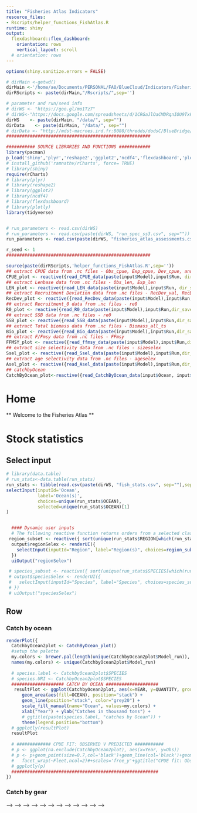 ```yaml
---
title: "Fisheries Atlas Indicators"
resource_files:
- Rscripts/helper_functions_FishAtlas.R
runtime: shiny
output: 
  flexdashboard::flex_dashboard:
    orientation: rows
    vertical_layout: scroll
  # orientation: rows
---
```


```r

options(shiny.sanitize.errors = FALSE)

# dirMain <-getwd()
dirMain <-'/home/ae/Documents/PERSONAL/FAO/BlueCloud/Indicators/Fisheries_Atlas_Indicators_Shiny'
dirRScripts <- paste(dirMain,"/Rscripts/",sep='')

# parameter and run/seed info
# dirWS <- "https://goo.gl/mo1Tz7"
# dirWS<-"https://docs.google.com/spreadsheets/d/1CRGaJlOaCMDRqnIOU9TxFHi7OkcM7iF1wvVeZlH_A04/edit?usp=sharing"
dirWS    <- paste(dirMain, "/data/", sep="")
dirData    <- paste(dirMain, "/data/", sep="")
# dirData <- "http://mdst-macroes.ird.fr:8080/thredds/dodsC/BlueBridge/IOTC/"
#######################################################

########### SOURCE LIBRARIES AND FUNCTIONS ############
library(pacman)
p_load('shiny','plyr','reshape2','ggplot2','ncdf4','flexdashboard','plotly','devtools','Rcpp','shinyWidgets','RColorBrewer')
# install_github('ramnathv/rCharts', force= TRUE)
# library(shiny)
require(rCharts)
# library(plyr)
# library(reshape2)
# library(ggplot2)
# library(ncdf4)
# library(flexdashboard)
# library(plotly)
library(tidyverse)


# run_parameters <- read.csv(dirWS)
# run_parameters <- read.csv(paste(dirWS, "run_spec_ss3.csv", sep=""))
run_parameters <- read.csv(paste(dirWS, "fisheries_atlas_assessments.csv", sep=""))

r_seed <- 1
#######################################################

```


```r
source(paste(dirRScripts,'helper_functions_FishAtlas.R',sep=''))
## extract CPUE data from .nc files - Obs_cpue, Exp_cpue, Dev_cpue, and calculate standardised deviations
CPUE_plot <- reactive({read_CPUE_data(paste(input$Model),input$Run, dir_save=paste(dirData,sep=''))})
## extract Lenbase data from .nc files - Obs_len, Exp_len
LEN_plot <- reactive({read_LEN_data(paste(input$Model),input$Run, dir_save=paste(dirData,sep=''))})
## extract Recruitment Deviation data from .nc files - RecDev_val, RecDev_lci, RecDev_uci
RecDev_plot <- reactive({read_RecDev_data(paste(input$Model),input$Run,dir_save=paste(dirData,sep=''))})
## extract Recruitment_0 data from .nc files - re0
R0_plot <- reactive({read_R0_data(paste(input$Model),input$Run,dir_save=paste(dirData,sep=''))})
## extract SSB data from .nc files - re0
SSB_plot <- reactive({read_SSB_data(paste(input$Model),input$Run,dir_save=paste(dirData,sep=''))})
## extract Total biomass data from .nc files - Biomass_all_ts
Bio_plot <- reactive({read_Bio_data(paste(input$Model),input$Run,dir_save=paste(dirData,sep=''))})
## extract F/Fmsy data from .nc files - FFmsy
FFMSY_plot <- reactive({read_ffmsy_data(paste(input$Model),input$Run,dir_save=paste(dirData,sep=''))})
## extract size selectivity data from .nc files - sizeselex
Ssel_plot <- reactive({read_Ssel_data(paste(input$Model),input$Run,dir_save=paste(dirData,sep=''))})
## extract age selectivity data from .nc files - ageselex
Asel_plot <- reactive({read_Asel_data(paste(input$Model),input$Run,dir_save=paste(dirData,sep=''))})
## catchbyOcean
CatchByOcean_plot<-reactive({read_CatchByOcean_data(input$Ocean, input$Region,dir_save=paste(dirData,sep=''))})
```

Home
=====================================
** Welcome to the Fisheries Atlas **


Stock statistics
=====================================
Select input {.sidebar}
-------------------------------------------------

```r
# library(data.table)
# run_stats<-data.table(run_stats)
run_stats <- tibble(read.csv(paste(dirWS, "fish_stats.csv", sep=""),sep=',',stringsAsFactors = FALSE))
selectInput(inputId='Ocean',
            label='Ocean(s)',
            choices=unique(run_stats$OCEAN),
            selected=unique(run_stats$OCEAN)[1]
)


  #### Dynamic user inputs
  # The following reactive function returns orders from a selected class
 region_subset <- reactive({ sort(unique(run_stats$REGION[which(run_stats$OCEAN==input$Ocean)])) })
  output$regionSelex <- renderUI({
    selectInput(inputId="Region", label="Region(s)", choices=region_subset(), multiple=FALSE, selected=region_subset()[1])
  })
  uiOutput("regionSelex")

 # species_subset <- reactive({ sort(unique(run_stats$SPECIES[which(run_stats$OCEAN==input$Ocean & run_stats$REGION==input$Region )])) })
 # output$speciesSelex <- renderUI({
 #   selectInput(inputId="Species", label="Species", choices=species_subset(), multiple=FALSE, selected=species_subset()[1])
 # })
 # uiOutput("speciesSelex")

```


Row {.tabset .tabset-fade}
-------------------------------------

### Catch by ocean
<!-- - can include annual catch by ocean, FAO major fishing area, region: Choose All as default, can (de)select individual areas. By species, species group -->
<!-- uses tuna atlas graph, with fishstatj, sdg14.4.1 as dataset -->

<!-- Can include a filter for annual or monthly data -->

<!-- Can combine catch by region with the gridded data into one page/tabe -->
```r
renderPlot({
  CatchbyOcean2plot <- CatchByOcean_plot()
  #setup the palette
  my.colors <- brewer.pal(length(unique(CatchbyOcean2plot$Model_run)), "Set1")
  names(my.colors) <- unique(CatchbyOcean2plot$Model_run)
  
  # species.label <- CatchbyOcean2plot$SPECIES
  # species.URI <- CatchbyOcean2plot$SPECIES
  #################### CATCH BY OCEAN ####################
   resultPlot <- ggplot(CatchbyOcean2plot, aes(x=YEAR, y=QUANTITY, group=REGION)) + 
      geom_area(aes(fill=OCEAN), position="stack") + 
      geom_line(position="stack", color="grey20") + 
      scale_fill_manual(name="Ocean", values=my.colors) +
      xlab("Year") + ylab("Catches in thousand tons") + 
      # ggtitle(paste(species.label, "catches by Ocean")) +
      theme(legend.position="bottom")
  # ggplotly(resultPlot)
  resultPlot
  
  # ############# CPUE FIT: OBSERVED V PREDICTED ###########
  # p <- ggplot(na.exclude(CatchbyOcean2plot), aes(x=Year, y=Obs))
  # p <- p+geom_point(size=0.7,col='black')+geom_line(col='black')+geom_line(aes(y=Exp, colour=Model_run))+
  #   facet_wrap(~Fleet,ncol=2)#+scales='free_y'+ggtitle("CPUE fit: Observed v Predicted")#as.numeric(as.character(input$Run)))
  # ggplotly(p)
  ########################################################
})

```


### Catch by gear
<!-- RMFO/RFB data, by ocean, by region, by RFMO/RFB, by species group, by species -->

<!-- Can include a filter for annual or monthly data -->


<!-- # -->
<!-- # ### Catch by 5x5 grid -->
<!-- # <!-- RMFO/RFB data, by ocean, by region, by RFMO/RFB, by species group, by species --> -->
<!-- # -->
<!-- # <!-- Can include a filter for annual or monthly data --> -->
<!-- # -->
<!-- # -->
<!-- # ### Size frequency -->
<!-- # <!-- By ocean, region, rfmo/rfb, species group, species, by gear, by Time_step scale (total, by decade) --> -->
<!-- # -->
<!-- # -->
<!-- # -->
<!-- # Stock assessment outputs -->
<!-- # ===================================== -->
<!-- # Select input {.sidebar} -->
<!-- # ------------------------------------------------- -->
<!-- # **Please select which stock to plot HERE ** -->
<!-- # -->
<!-- # ```{r} -->
<!-- # selectizeInput(inputId='Ocean', -->
<!-- #                label='Select ocean', -->
<!-- #                choices=as.character(unique(run_parameters$Ocean)), -->
<!-- #                selected='Indian', -->
<!-- #                multiple = FALSE) -->
<!-- # -->
<!-- # output$Region <- renderUI({ -->
<!-- #   selectizeInput("Region", -->
<!-- #                  label="Region(s)", -->
<!-- #                  choices =  unique(as.character(run_parameters$Region[run_parameters$Ocean==input$Ocean])), -->
<!-- #                  # selected=as.character(run_parameters$Run[1]), -->
<!-- #                  selected=unique(as.character(run_parameters$Region[run_parameters$Ocean==input$Ocean]))[1], -->
<!-- #                  multiple=TRUE)}) -->
<!-- # uiOutput("Region") -->
<!-- # -->
<!-- # output$Management_Authority <- renderUI({ -->
<!-- #   selectizeInput("Management Body/Authority", -->
<!-- #                  label="Management body/authority", -->
<!-- #                  choices =  unique(as.character(run_parameters$Management_Authority[run_parameters$Ocean==input$Ocean])), -->
<!-- #                  # selected=as.character(run_parameters$Run[1]), -->
<!-- #                  selected=unique(as.character(run_parameters$Management_Authority[run_parameters$Ocean==input$Ocean]))[1], -->
<!-- #                  multiple=FALSE)}) -->
<!-- # uiOutput("Management_Authority") -->
<!-- # -->
<!-- # output$Stock <- renderUI({ -->
<!-- #   selectizeInput("Stock", -->
<!-- #                  label="Choose the stock to plot", -->
<!-- #                  choices =  unique(as.character(run_parameters$Stock[run_parameters$Ocean==input$Ocean])), -->
<!-- #                  # selected=as.character(run_parameters$Run[1]), -->
<!-- #                  selected=unique(as.character(run_parameters$Stock[run_parameters$Ocean==input$Ocean]))[1], -->
<!-- #                  multiple=FALSE)# <------------------------------------------------------------------------------multiple may beinteresting for comparison -->
<!-- # }) -->
<!-- # uiOutput("Stock") -->
<!-- # -->
<!-- # output$Assessment_Year <- renderUI({ -->
<!-- #   selectizeInput("Assessment Year", -->
<!-- #                  label="Assessment year (if applicable)", -->
<!-- #                  choices =  unique(as.character(run_parameters$Assessment_Year[run_parameters$Ocean==input$Ocean])), -->
<!-- #                  # selected=as.character(run_parameters$Run[1]), -->
<!-- #                  selected=unique(as.character(run_parameters$Assessment_Year[run_parameters$Ocean==input$Ocean]))[1], -->
<!-- #                  multiple=FALSE)# <------------------------------------------------------------------------------multiple may be interesting for comparison -->
<!-- # }) -->
<!-- # uiOutput("Assessment_Year") -->
<!-- # -->
<!-- # # htmlOutput("selectUI") -->
<!-- # ``` -->
<!-- # -->
<!-- # -->
<!-- # Row {.tabset .tabset-fade} -->
<!-- # ------------------------------------- -->
<!-- # -->
<!-- # ### CPUE Fit -->
<!-- # <!-- Compare observations (black) against the predictions (colored) of selected SS3 model/run(s) for CPUE.  --> -->
<!-- # -->
<!-- # ```{r} -->
<!-- # renderPlotly({ -->
<!-- #   CPUE2plot <- CPUE_plot() -->
<!-- #   ############# CPUE FIT: OBSERVED V PREDICTED ########### -->
<!-- #   p <- ggplot(na.exclude(CPUE2plot), aes(x=Year, y=Obs)) -->
<!-- #   p <- p+geom_point(size=0.7,col='black')+geom_line(col='black')+geom_line(aes(y=Exp, colour=Model_run))+ -->
<!-- #     facet_wrap(~Fleet,ncol=2)#+scales='free_y'+ggtitle("CPUE fit: Observed v Predicted")#as.numeric(as.character(input$Run))) -->
<!-- #   ggplotly(p) -->
<!-- #   ######################################################## -->
<!-- # }) -->
<!-- # -->
<!-- # ``` -->
<!-- # -->
<!-- # ### CPUE residuals -->
<!-- # ```{r} -->
<!-- # renderPlotly({ -->
<!-- #   CPUE2plot <- CPUE_plot() -->
<!-- #   ################# CPUE STANDARDIZED RESIDUALS ################### -->
<!-- #   p <- ggplot(na.exclude(CPUE2plot), aes(x=Year, y=stDev, colour=Model_run)) -->
<!-- #   p <-  p+geom_point()+geom_line()+ -->
<!-- #     facet_wrap(~Fleet,ncol=2)+geom_abline(intercept = -2,slope=0, col="blue",linetype=2)+ -->
<!-- #     geom_abline(intercept = 2,slope=0, col="blue",linetype=2)+ -->
<!-- #     geom_abline(intercept = 0,slope=0, col="blue",linetype=2)#+ggtitle("Standardized CPUE residuals") -->
<!-- #   ggplotly(p) -->
<!-- #   ################################################################# -->
<!-- # }) -->
<!-- # ``` -->
<!-- # -->
<!-- # -->
<!-- # -->
<!-- # Row {.tabset .tabset-fade} -->
<!-- # ------------------------------------- -->
<!-- # -->
<!-- # ### Aggregated Length Frequency -->
<!-- # <!-- <!-- Size frequency by fleet, including mean aggregated length frequency (cm), mean length distribution (cm), and mean weight distribution (kg). --> --> -->
<!-- # -->
<!-- # ```{r} -->
<!-- # renderPlotly({ -->
<!-- #   LEN2plot <- LEN_plot() -->
<!-- #   ###################### AGGREGATE LENGTH FREQUENCY ######################## -->
<!-- #   forLen <- ddply(na.exclude(LEN2plot), .(Fleet,Bin,Model_run), function(x) data.frame(Obs=sum(x$Obs), Exp=sum(x$Exp))) -->
<!-- # -->
<!-- #   p <- ggplot(forLen, aes(x=Bin, y=Obs)) -->
<!-- #   p <- p+geom_bar(stat="identity")+facet_wrap(~Fleet, ncol=3, scales="free")+ -->
<!-- #     geom_line(aes(y=Exp,colour=Model_run))+ylab('Observations')+xlab('Length bin (cm)')#+ -->
<!-- #   # ggtitle("Aggregated length frequency") -->
<!-- #   ggplotly(p) -->
<!-- #   ########################################################################## -->
<!-- # }) -->
<!-- # ``` -->
<!-- # -->
<!-- # ### Mean Length Distribution -->
<!-- # ```{r} -->
<!-- # renderPlotly({ -->
<!-- #   LEN2plot<-LEN_plot() -->
<!-- #   ##################### MEAN LENGTH DISTRIBUTION ########################### -->
<!-- #   forLen2 <- ddply(na.exclude(LEN2plot), .(Fleet,Year,Model_run), function(x) data.frame(Obs=weighted.mean(x=x$Bin, w=x$Obs), -->
<!-- #                                                                                          Exp=weighted.mean(x=x$Bin, w=x$Exp) )) -->
<!-- #   p <- ggplot(forLen2, aes(x=Year, y=Obs)) -->
<!-- #   p <- p+geom_point()+geom_line(col="black")+geom_line(aes(y=Exp,colour=Model_run))+ -->
<!-- #     facet_wrap(~Fleet,scales = 'free', ncol=3)+ylab('Length (cm)') -->
<!-- #   ggplotly(p) -->
<!-- #   ########################################################################## -->
<!-- # }) -->
<!-- # -->
<!-- # ``` -->
<!-- # -->
<!-- # -->
<!-- # -->
<!-- # ### Mean Weight Distribution -->
<!-- # ```{r} -->
<!-- # renderPlotly({ -->
<!-- #   LEN2plot<-LEN_plot() -->
<!-- #   ##################### MEAN LENGTH DISTRIBUTION ########################### -->
<!-- #   forLenWeight <- ddply(na.exclude(LEN2plot), .(Fleet,Year,Model_run), function(x) data.frame(Obs=3.815e-006*(weighted.mean(x=x$Bin, w=x$Obs))^3.188,                                                     Exp= 3.815e-006*(weighted.mean(x=x$Bin, w=x$Exp))^3.188 )) -->
<!-- #   p <- ggplot(forLenWeight, aes(x=Year, y=Obs)) -->
<!-- #   p <- p+geom_point()+geom_line(col="black")+geom_line(aes(y=Exp,colour=Model_run))+ -->
<!-- #     facet_wrap(~Fleet, scales='free',ncol=3)+ylab('Weight (kg)') -->
<!-- #   ggplotly(p) -->
<!-- #   ########################################################################## -->
<!-- # }) -->
<!-- # ``` -->
<!-- # -->
<!-- # -->
<!-- # -->
<!-- # Row {.tabset .tabset-fade} -->
<!-- # ------------------------------------- -->
<!-- # -->
<!-- # ### Total Biomass by Area -->
<!-- # <!-- Biomass figures, including total biomass (1000 t), depletion (%), and spawning stock biomass (SSB; 1000 t): by area and summed over areas. --> -->
<!-- # -->
<!-- # ```{r} -->
<!-- # renderPlotly({ -->
<!-- #   Bioplot<-Bio_plot() -->
<!-- #   ########################## TOTAL BIOMASS BY AREA ######################## -->
<!-- #   end_current_period=max(Bioplot$Year[Bioplot$Era=='TIME' & is.na(Bioplot$bio)==FALSE]) -->
<!-- #   # req(is.null(which(colnames(Bioplot)=='Area'))) -->
<!-- #   if(length(intersect(colnames(Bioplot),'Area'))>0){ ## check that the model is multi-area -->
<!-- #     forBA <- ddply(na.exclude(Bioplot), .(Area,Year,Model_run), -->
<!-- #                    function(x) data.frame(bio=sum(x$bio[x$Era=="TIME"|x$Era=="FORE"],na.rm=T)/1000)) -->
<!-- #     forBA0<-forBA[which(forBA$bio>0),] -->
<!-- # -->
<!-- #     p <- ggplot(forBA0, aes(x=Year, y=bio,colour=Model_run)) -->
<!-- #     p <- p+geom_line(stat="identity")+facet_wrap(~Area, ncol=2)+ylab('Total Biomass (x1000 t)')+ -->
<!-- #       geom_vline(xintercept = end_current_period,col="blue",linetype=2) -->
<!-- #     ggplotly(p) -->
<!-- # -->
<!-- #   }else{  ## condition if single-area model, will plot total biomass -->
<!-- # -->
<!-- #     forBAtot <- ddply(na.exclude(Bioplot), .(Year,Model_run), -->
<!-- #                       function(x) data.frame(bio=sum(x$bio[x$Era=="TIME"|x$Era=="FORE"],na.rm=T)/1000)) -->
<!-- #     forBAtot0<-forBAtot[which(forBAtot$bio>0),] -->
<!-- # -->
<!-- #     p <- ggplot(forBAtot0, aes(x=Year, y=bio,colour=Model_run)) -->
<!-- #     p <- p+geom_line(stat="identity")+ylab('Total Biomass (x1000 t)')+ylim(range(forBAtot$bio))+ -->
<!-- #       geom_vline(xintercept = end_current_period,col="blue",linetype=2)+ggtitle('single-area model') -->
<!-- #     ggplotly(p) -->
<!-- #   } -->
<!-- #   ######################################################################### -->
<!-- # }) -->
<!-- # ``` -->
<!-- # -->
<!-- # -->
<!-- # ### Total Biomass -->
<!-- # ```{r} -->
<!-- # renderPlotly({ -->
<!-- #   Bioplot<-Bio_plot() -->
<!-- #   end_current_period=max(Bioplot$Year[Bioplot$Era=='TIME' & is.na(Bioplot$bio)==FALSE]) -->
<!-- #   ########################## TOTAL BIOMASS (SUMMED OVER AREA) ######################## -->
<!-- #   forBAtot <- ddply(na.exclude(Bioplot), .(Year,Model_run), -->
<!-- #                     function(x) data.frame(bio=sum(x$bio[x$Era=="TIME"|x$Era=="FORE"],na.rm=T)/1000)) -->
<!-- #   forBAtot0<-forBAtot[which(forBAtot$bio>0),] -->
<!-- # -->
<!-- #   p <- ggplot(forBAtot0, aes(x=Year, y=bio,colour=Model_run)) -->
<!-- #   p <- p+geom_line(stat="identity")+ylab('Total Biomass (x1000 t)')+ylim(range(forBAtot$bio))+ -->
<!-- #     geom_vline(xintercept = end_current_period,col="blue",linetype=2) -->
<!-- #   ggplotly(p) -->
<!-- #   ######################################################################### -->
<!-- # }) -->
<!-- # ``` -->
<!-- # -->
<!-- # -->
<!-- # ### Depletion by Area -->
<!-- # ```{r} -->
<!-- # renderPlotly({ -->
<!-- #   Bioplot<-Bio_plot() -->
<!-- #   end_current_period=max(Bioplot$Year[Bioplot$Era=='TIME' & is.na(Bioplot$bio)==FALSE]) -->
<!-- # -->
<!-- #   if(length(intersect(colnames(Bioplot),'Area'))>0){ -->
<!-- #     forBA <- ddply(na.exclude(Bioplot), .(Area,Year,Model_run), -->
<!-- #                    function(x) data.frame(bio=sum(x$bio[x$Era=="TIME"|x$Era=="FORE"],na.rm=T)/1000)) -->
<!-- #     forBA0<-forBA[which(forBA$bio>0),] -->
<!-- # -->
<!-- #     ######################## % DEPLETION BY AREA ############################ -->
<!-- #     p <- ggplot(forBA0, aes(x=Year, y=bio/bio[1]*100,colour=Model_run)) -->
<!-- #     p <- p+geom_line(stat="identity")+facet_wrap(~Area, ncol=2)+ylab('Depletion (%)')+ -->
<!-- #       geom_hline(yintercept=40,col='dark grey')+ -->
<!-- #       geom_vline(xintercept = end_current_period,col="blue",linetype=2) -->
<!-- #     ggplotly(p) -->
<!-- #     ######################################################################### -->
<!-- #   }else{ -->
<!-- #     forBAtot <- ddply(na.exclude(Bioplot), .(Year,Model_run), -->
<!-- #                       function(x) data.frame(bio=sum(x$bio[x$Era=="TIME"|x$Era=="FORE"],na.rm=T)/1000)) -->
<!-- #     forBAtot0<-forBAtot[which(forBAtot$bio>0),] -->
<!-- # -->
<!-- #     p <- ggplot(forBAtot0, aes(x=Year, y=bio/bio[1]*100,colour=Model_run)) -->
<!-- #     p <- p+geom_line(stat="identity")+ylab('Depletion (%)')+ylim(0,max(forBAtot0$bio/forBAtot0$bio[1]*100))+ -->
<!-- #       geom_hline(yintercept=40,col='dark grey')+ -->
<!-- #       geom_vline(xintercept = end_current_period,col="blue",linetype=2)+ggtitle('single-area model') -->
<!-- #     ggplotly(p) -->
<!-- #   } -->
<!-- # }) -->
<!-- # ``` -->
<!-- # -->
<!-- # ### Depletion -->
<!-- # ```{r} -->
<!-- # renderPlotly({ -->
<!-- #   Bioplot<-Bio_plot() -->
<!-- #   end_current_period=max(Bioplot$Year[Bioplot$Era=='TIME' & is.na(Bioplot$bio)==FALSE]) -->
<!-- # -->
<!-- #   ##################### % DEPLETION (SUMMED OVER AREAS) ################### -->
<!-- #   forBAtot <- ddply(na.exclude(Bioplot), .(Year,Model_run), -->
<!-- #                     function(x) data.frame(bio=sum(x$bio[x$Era=="TIME"|x$Era=="FORE"],na.rm=T)/1000)) -->
<!-- #   forBAtot0<-forBAtot[which(forBAtot$bio>0),] -->
<!-- # -->
<!-- #   p <- ggplot(forBAtot0, aes(x=Year, y=bio/bio[1]*100,colour=Model_run)) -->
<!-- #   p <- p+geom_line(stat="identity")+ylab('Depletion (%)')+ylim(0,max(forBAtot0$bio/forBAtot0$bio[1]*100))+ -->
<!-- #     geom_hline(yintercept=40,col='dark grey')+ -->
<!-- #     geom_vline(xintercept = end_current_period,col="blue",linetype=2) -->
<!-- #   ggplotly(p) -->
<!-- #   ######################################################################### -->
<!-- # }) -->
<!-- # ``` -->
<!-- # -->
<!-- # -->
<!-- # ### SSB by Area -->
<!-- # ```{r} -->
<!-- # renderPlotly({ -->
<!-- #   SSBplot<-SSB_plot() -->
<!-- #   if(length(intersect(colnames(SSBplot),'Area'))>0){ -->
<!-- #     #################### SPAWNING STOCK BIOMASS BY AREA ##################### -->
<!-- #     forSSB <- ddply(na.exclude(SSBplot), .(Area,Year,Model_run), -->
<!-- #                     function(x) data.frame(spbio=sum(x$spbio[x$Era=="TIME"]))) ### <--AEN: GLOBAL ATTRIBUTES FOR CHARACTERS!!! -->
<!-- #     zeros=which(forSSB$spbio>0) -->
<!-- #     forSSB<-forSSB[zeros,] -->
<!-- # -->
<!-- #     p <- ggplot(forSSB, aes(x=Year, y=spbio,colour=Model_run)) -->
<!-- #     p <- p+geom_line(stat="identity")+facet_wrap(~Area, ncol=2)+ylab('Spawning Biomass (x1000 t)') -->
<!-- #     ggplotly(p) -->
<!-- #     ########################################################################## -->
<!-- #   }else{ -->
<!-- #     forSSBtot <- ddply(na.exclude(SSBplot), .(Year,Model_run), -->
<!-- #                        function(x) data.frame(spbio=sum(x$spbio[x$Era=="TIME"]))) -->
<!-- #     forSSBtot0<-forSSBtot[which(forSSBtot$spbio>0),] -->
<!-- # -->
<!-- #     p <- ggplot(forSSBtot0, aes(x=Year, y=spbio,colour=Model_run)) -->
<!-- #     p <- p+geom_line(stat="identity")+ylab('Spawning Biomass (x1000 t)')+ggtitle('single-area model') -->
<!-- #     ggplotly(p) -->
<!-- #   } -->
<!-- # }) -->
<!-- # ``` -->
<!-- # -->
<!-- # ### SSB -->
<!-- # ```{r} -->
<!-- # renderPlotly({ -->
<!-- #   SSBplot<-SSB_plot() -->
<!-- #   ####################### SPAWNING STOCK BIOMASS ########################### -->
<!-- #   forSSBtot <- ddply(na.exclude(SSBplot), .(Year,Model_run), -->
<!-- #                      function(x) data.frame(spbio=sum(x$spbio[x$Era=="TIME"]))) -->
<!-- #   forSSBtot0<-forSSBtot[which(forSSBtot$spbio>0),] -->
<!-- # -->
<!-- #   p <- ggplot(forSSBtot0, aes(x=Year, y=spbio,colour=Model_run)) -->
<!-- #   p <- p+geom_line(stat="identity")+ylab('Spawning Biomass (x1000 t)') -->
<!-- #   ggplotly(p) -->
<!-- #   # ########################################################################## -->
<!-- # }) -->
<!-- # ``` -->
<!-- # -->
<!-- # -->
<!-- # Row {.tabset .tabset-fade} -->
<!-- # ------------------------------------- -->
<!-- # -->
<!-- # ### Fishing mortality -->
<!-- # <!-- Compare observations against the predictions of selected SS3 model(s) for fishing mortality.  --> -->
<!-- # -->
<!-- # <!-- ## F/F_msy --> -->
<!-- # ```{r} -->
<!-- # renderPlotly({ -->
<!-- #   FFMSYplot<-FFMSY_plot() -->
<!-- #   ####################### FFMSY (SUMMED OVER AREAS) ########################### -->
<!-- #   p <- ggplot(FFMSYplot, aes(x=Year, y=FFmsy,colour=Model_run)) -->
<!-- #   p <- p+geom_line(stat="identity")+ylab('F/Fmsy') -->
<!-- #   ggplotly(p) -->
<!-- #   ########################################################################## -->
<!-- # }) -->
<!-- # ``` -->
<!-- # -->
<!-- # -->
<!-- # -->
<!-- # Row {.tabset .tabset-fade} -->
<!-- # ------------------------------------- -->
<!-- # -->
<!-- # ### Recruitment Deviation -->
<!-- # <!-- Compare observations against the predictions of selected SS3 model(s) for recruitment deviation, recruitment (millions) by area, and summed over area  (millions).  --> -->
<!-- # -->
<!-- # <!-- Row {.tabset .tabset-fade} --> -->
<!-- # <!-- ------------------------------------- --> -->
<!-- # -->
<!-- # ```{r} -->
<!-- # renderPlotly({ -->
<!-- #   # RecDevplot<-RecDev_plot() -->
<!-- #   xx <- rnorm(1000,0,0.2) -->
<!-- #   x1 <- quantile(xx, 0.025) -->
<!-- #   x2 <- quantile(xx, 0.975) -->
<!-- # -->
<!-- #   # ####################### RECRUITMENT DEVIATION ########################### -->
<!-- #   # plot(RecDevplot$Year, RecDevplot$value, type="l", lwd=2, xlab="Year", ylab="Rec dev", ylim=c(min(x1,RecDevplot$value,na.rm=T),max(x2,RecDevplot$value,na.rm=TRUE)), xaxt ="n") -->
<!-- #   # -->
<!-- #   # # polygon(c(RecDevplot$Year, rev(RecDevplot$Year)), c(RecDevplot$uci, rev(RecDevplot$lci)), border=NA, col="light grey" ) -->
<!-- #   # -->
<!-- #   # lines(RecDevplot$Year, RecDevplot$value, lwd=2) -->
<!-- #   # axis(1, at=seq(min(RecDevplot$Year),max(RecDevplot$Year),5)) -->
<!-- #   # lines(range(RecDevplot$Year), rep(0,2), lty=3) -->
<!-- #   # lines(range(RecDevplot$Year), rep(x1,2), lty=4, col="blue") -->
<!-- #   # lines(range(RecDevplot$Year), rep(x2,2), lty=4, col="blue") -->
<!-- #   # ########################################################################## -->
<!-- #   # -->
<!-- #   # -->
<!-- # -->
<!-- #   RecDevplot<-RecDev_plot() -->
<!-- #   ####################### RECRUITMENT (SUMMED OVER AREAS) ########################### -->
<!-- #   forRecDev <- ddply(na.exclude(RecDevplot), .(Year,Model_run), -->
<!-- #                      function(x) data.frame(value=sum(x$value))) -->
<!-- #   # zeros=which(forRecDev$rec0>0) -->
<!-- #   # forRecDev<-forRecDev[zeros,] -->
<!-- # -->
<!-- #   p <- ggplot(forRecDev, aes(x=Year, y=value,colour=Model_run)) -->
<!-- #   p <- p+geom_line(stat="identity")+ylab('Recruitment deviation')+ -->
<!-- #     geom_hline(yintercept=x1,col='blue')+ -->
<!-- #     geom_hline(yintercept=x2,col='blue')+ -->
<!-- #     geom_hline(yintercept=0,col='blue') -->
<!-- #   ggplotly(p) -->
<!-- #   ########################################################################## -->
<!-- # -->
<!-- # -->
<!-- # }) -->
<!-- # ``` -->
<!-- # -->
<!-- # ### Recruitment by Area -->
<!-- # ```{r} -->
<!-- # renderPlotly({ -->
<!-- #   R0plot<-R0_plot() -->
<!-- #   if(length(intersect(colnames(R0plot),'Area'))>0){ -->
<!-- #     ####################### RECRUITMENT BY AREA ########################### -->
<!-- #     forR0 <- ddply(na.exclude(R0plot), .(Area,Year,Model_run), -->
<!-- #                    function(x) data.frame(rec0=sum(x$rec0[x$Era=="TIME"]))) ### <--AEN: GLOBAL ATTRIBUTES FOR CHARACTERS!!! -->
<!-- #     zeros=which(forR0$rec0>0) -->
<!-- #     forR0<-forR0[zeros,] -->
<!-- # -->
<!-- #     p <- ggplot(forR0, aes(x=Year, y=rec0,colour=Model_run)) -->
<!-- #     p <- p+geom_line(stat="identity")+facet_wrap(~Area, ncol=2)+ylab('Recruit 0 (millions)') -->
<!-- #     ggplotly(p) -->
<!-- #     ########################################################################## -->
<!-- #   }else{ -->
<!-- #     forR0 <- ddply(na.exclude(R0plot), .(Year,Model_run), -->
<!-- #                    function(x) data.frame(rec0=sum(x$rec0[x$Era=="TIME"]))) ### <--AEN: GLOBAL ATTRIBUTES FOR CHARACTERS!!! -->
<!-- #     zeros=which(forR0$rec0>0) -->
<!-- #     forR0<-forR0[zeros,] -->
<!-- # -->
<!-- #     p <- ggplot(forR0, aes(x=Year, y=rec0,colour=Model_run)) -->
<!-- #     p <- p+geom_line(stat="identity")+ylab('Recruit 0 (millions)')+ggtitle('single-area model') -->
<!-- #     ggplotly(p) -->
<!-- #   } -->
<!-- # }) -->
<!-- # ``` -->
<!-- # -->
<!-- # -->
<!-- # -->
<!-- # ### Total Recruitment -->
<!-- # ```{r} -->
<!-- # renderPlotly({ -->
<!-- #   R0plot<-R0_plot() -->
<!-- #   ####################### RECRUITMENT (SUMMED OVER AREAS) ########################### -->
<!-- #   forR0 <- ddply(na.exclude(R0plot), .(Year,Model_run), -->
<!-- #                  function(x) data.frame(rec0=sum(x$rec0[x$Era=="TIME"]))) ### <--AEN: GLOBAL ATTRIBUTES FOR CHARACTERS!!! -->
<!-- #   zeros=which(forR0$rec0>0) -->
<!-- #   forR0<-forR0[zeros,] -->
<!-- # -->
<!-- #   p <- ggplot(forR0, aes(x=Year, y=rec0,colour=Model_run)) -->
<!-- #   p <- p+geom_line(stat="identity")+ylab('Recruit 0 (millions)') -->
<!-- #   ggplotly(p) -->
<!-- #   ########################################################################## -->
<!-- # }) -->
<!-- # ``` -->
<!-- # -->
<!-- # -->
<!-- # Row {.tabset .tabset-fade} -->
<!-- # ------------------------------------- -->
<!-- # ### Size Selectivity -->
<!-- # Size and age selectivity. Size selectivity by fleet defined as "Lsel" (cm)  in the latest year of the assessment. -->
<!-- # -->
<!-- # ```{r} -->
<!-- # renderPlotly({ -->
<!-- #   Sselplot<-Ssel_plot() -->
<!-- #   ####################### SIZE SELECTIVITY BY FLEET ########################### -->
<!-- #   if(length(grep('Gender',colnames(Sselplot)))>0){ forSize <- ddply(na.exclude(Sselplot), .(Fleet,Size,Model_run), -->
<!-- #                                                                     function(x) data.frame(x[x$Gender==1 & x$Factor=="Lsel" & x$Year==x$endyr,])) -->
<!-- #   }else{forSize <- ddply(na.exclude(Sselplot), .(Fleet,Size,Model_run), -->
<!-- #                          function(x) data.frame(x[x$Factor=="Lsel" & x$Year==x$endyr,]))} -->
<!-- #   p <- ggplot(forSize, aes(x=Size, y=sel,colour=Model_run)) -->
<!-- #   p <- p+geom_line(stat="identity")+facet_wrap(~Fleet, ncol=5, scales="free")+xlab('Length (cm)')+ylab('Proportion')#+ -->
<!-- #   ggplotly(p) -->
<!-- #   ########################################################################## -->
<!-- # }) -->
<!-- # ``` -->
<!-- # -->
<!-- # ### Age Selectivity -->
<!-- # ```{r} -->
<!-- # renderPlotly({ -->
<!-- #   Aselplot<-Asel_plot() -->
<!-- #   req(!is.null(Aselplot)) -->
<!-- #   ####################### SIZE SELECTIVITY BY FLEET ########################### -->
<!-- #   if(length(grep('Gender',colnames(Aselplot)))>0){ forAge <- ddply(na.exclude(Aselplot), .(Fleet,Age,Model_run), -->
<!-- #                                                                    function(x) data.frame(x[x$Gender==1 & x$Factor=="Asel" & x$Year==x$endyr,])) -->
<!-- #   }else{forAge <- ddply(na.exclude(Aselplot), .(Fleet,Age,Model_run), -->
<!-- #                         function(x) data.frame(x[x$Factor=="Asel" & x$Year==x$endyr,]))} -->
<!-- #   p <- ggplot(forAge, aes(x=Age, y=sel,colour=Model_run)) -->
<!-- #   p <- p+geom_line(stat="identity")+facet_wrap(~Fleet, ncol=5, scales="free")+xlab('Length (cm)')+ylab('Proportion')#+ -->
<!-- #   ggplotly(p) -->
<!-- #   ########################################################################## -->
<!-- # }) -->
<!-- # ``` -->
<!-- # -->
<!-- # Row {.tabset .tabset-fade} -->
<!-- # ------------------------------------- -->
<!-- # ### Stock trajectory -->
<!-- # -->
<!-- # -->
<!-- # -->
<!-- # Ecological indicators -->
<!-- # ===================================== -->
<!-- # -->
<!-- # -->
<!-- # -->
<!-- # Environmental indicators -->
<!-- # ===================================== -->
<!-- # -->




